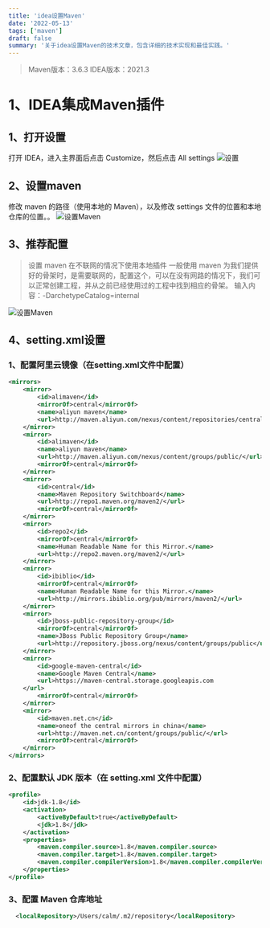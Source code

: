 ```yaml
---
title: 'idea设置Maven'
date: '2022-05-13'
tags: ['maven']
draft: false
summary: '关于idea设置Maven的技术文章，包含详细的技术实现和最佳实践。'
---
```


>  Maven版本：3.6.3
>  IDEA版本：2021.3

# 1、IDEA集成Maven插件

## 1、打开设置
打开 IDEA，进入主界面后点击 Customize，然后点击 All settings
![设置](https://qiniu.calmchen.com/blog/2022-05-13-idea-maven-1.png)

## 2、设置maven
修改 maven 的路径（使用本地的 Maven），以及修改 settings 文件的位置和本地仓库的位置。。
![设置Maven](https://qiniu.calmchen.com/blog/2022-05-13-idea-maven-2.png)

## 3、推荐配置
> 设置 maven 在不联网的情况下使用本地插件
> 一般使用 maven 为我们提供好的骨架时，是需要联网的，配置这个，可以在没有网路的情况下，我们可以正常创建工程，并从之前已经使用过的工程中找到相应的骨架。
> 输入内容：-DarchetypeCatalog=internal

![设置Maven](https://qiniu.calmchen.com/blog/2022-05-13-idea-maven-3.png)

## 4、setting.xml设置
### 1、配置阿里云镜像（在setting.xml文件中配置）

```xml
<mirrors>
    <mirror>
        <id>alimaven</id>
        <mirrorOf>central</mirrorOf>
        <name>aliyun maven</name>
        <url>http://maven.aliyun.com/nexus/content/repositories/central/</url>
    </mirror>
    <mirror>
        <id>alimaven</id>
        <name>aliyun maven</name>
        <url>http://maven.aliyun.com/nexus/content/groups/public/</url>
        <mirrorOf>central</mirrorOf>
    </mirror>
    <mirror>
        <id>central</id>
        <name>Maven Repository Switchboard</name>
        <url>http://repo1.maven.org/maven2/</url>
        <mirrorOf>central</mirrorOf>
    </mirror>
    <mirror>
        <id>repo2</id>
        <mirrorOf>central</mirrorOf>
        <name>Human Readable Name for this Mirror.</name>
        <url>http://repo2.maven.org/maven2/</url>
    </mirror>
    <mirror>
        <id>ibiblio</id>
        <mirrorOf>central</mirrorOf>
        <name>Human Readable Name for this Mirror.</name>
        <url>http://mirrors.ibiblio.org/pub/mirrors/maven2/</url>
    </mirror>
    <mirror>
        <id>jboss-public-repository-group</id>
        <mirrorOf>central</mirrorOf>
        <name>JBoss Public Repository Group</name>
        <url>http://repository.jboss.org/nexus/content/groups/public</url>
    </mirror>
    <mirror>
        <id>google-maven-central</id>
        <name>Google Maven Central</name>
        <url>https://maven-central.storage.googleapis.com
    </url>
        <mirrorOf>central</mirrorOf>
    </mirror>
    <mirror>
        <id>maven.net.cn</id>
        <name>oneof the central mirrors in china</name>
        <url>http://maven.net.cn/content/groups/public/</url>
        <mirrorOf>central</mirrorOf>
    </mirror>
</mirrors>

```
### 2、配置默认 JDK 版本（在 setting.xml 文件中配置）

```xml
<profile>
    <id>jdk-1.8</id>
    <activation>
        <activeByDefault>true</activeByDefault>
        <jdk>1.8</jdk>
    </activation>
    <properties>
        <maven.compiler.source>1.8</maven.compiler.source>
        <maven.compiler.target>1.8</maven.compiler.target>
        <maven.compiler.compilerVersion>1.8</maven.compiler.compilerVersion>
    </properties>
</profile>

```

### 3、配置 Maven 仓库地址
```xml
  <localRepository>/Users/calm/.m2/repository</localRepository>
```